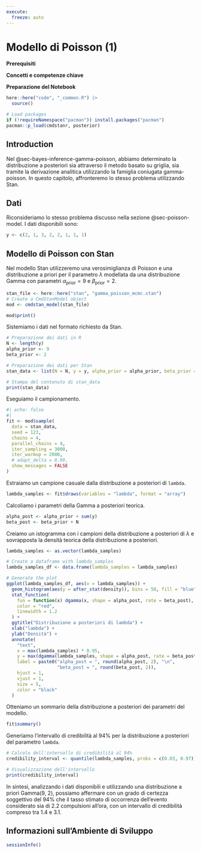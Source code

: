 ```yaml
---
execute:
  freeze: auto
---
```


# Modello di Poisson (1) {#sec-mcmc-poisson-1}

**Prerequisiti**

**Concetti e competenze chiave**

**Preparazione del Notebook**

```r
here::here("code", "_common.R") |> 
  source()

# Load packages
if (!requireNamespace("pacman")) install.packages("pacman")
pacman::p_load(cmdstanr, posterior)
```

## Introduction 

Nel @sec-bayes-inference-gamma-poisson, abbiamo determinato la distribuzione a posteriori sia attraverso il metodo basato su griglia, sia tramite la derivazione analitica utilizzando la famiglia coniugata gamma-poisson. In questo capitolo, affronteremo lo stesso problema utilizzando Stan.

## Dati

Riconsideriamo lo stesso problema discusso nella sezione @sec-poisson-model. I dati disponibili sono:

```r
y <- c(2, 1, 3, 2, 2, 1, 1, 1)
```

## Modello di Poisson con Stan

Nel modello Stan utilizzeremo una verosimiglianza di Poisson e una distribuzione a priori per il parametro $\lambda$ modellata da una distribuzione Gamma con parametri $\alpha_{\text{prior}} = 9$ e $\beta_{\text{prior}} = 2$. 

```r
stan_file <- here::here("stan", "gamma_poisson_mcmc.stan")
# Create a CmdStanModel object
mod <- cmdstan_model(stan_file)
```

```r
mod$print()
```

Sistemiamo i dati nel formato richiesto da Stan.

```r
# Preparazione dei dati in R
N <- length(y)
alpha_prior <- 9
beta_prior <- 2

# Preparazione dei dati per Stan
stan_data <- list(N = N, y = y, alpha_prior = alpha_prior, beta_prior = beta_prior)

# Stampa del contenuto di stan_data
print(stan_data)
```

Eseguiamo il campionamento.

```r
#| echo: false
#| 
fit <- mod$sample(
  data = stan_data,
  seed = 123,
  chains = 4,
  parallel_chains = 4,
  iter_sampling = 3000, 
  iter_warmup = 2000,
  # adapt_delta = 0.99,
  show_messages = FALSE
)
```

Estraiamo un campione casuale dalla distribuzione a posteriori di `lambda`.

```r
lambda_samples <- fit$draws(variables = "lambda", format = "array")
```

Calcoliamo i parametri della Gamma a posteriori teorica.

```r
alpha_post <- alpha_prior + sum(y)
beta_post <- beta_prior + N
```

Creiamo un istogramma con i campioni della distribuzione a posteriori di $\lambda$ e sovrapposta la densità teorica della distribuzione a posteriori.

```r
lambda_samples <- as.vector(lambda_samples)

# Create a dataframe with lambda_samples
lambda_samples_df <- data.frame(lambda_samples = lambda_samples)

# Generate the plot
ggplot(lambda_samples_df, aes(x = lambda_samples)) +
  geom_histogram(aes(y = after_stat(density)), bins = 50, fill = "blue", alpha = 0.7) +
  stat_function(
    fun = function(x) dgamma(x, shape = alpha_post, rate = beta_post),
    color = "red",
    linewidth = 1.2
  ) +
  ggtitle("Distribuzione a posteriori di lambda") +
  xlab("lambda") +
  ylab("Densità") +
  annotate(
    "text",
    x = max(lambda_samples) * 0.95,
    y = max(dgamma(lambda_samples, shape = alpha_post, rate = beta_post)) * 0.95,
    label = paste0("alpha_post = ", round(alpha_post, 2), "\n",
                   "beta_post = ", round(beta_post, 2)),
    hjust = 1,
    vjust = 1,
    size = 5,
    color = "black"
  ) 
```

Otteniamo un sommario della distribuzione a posteriori dei parametri del modello.

```r
fit$summary()
```

Generiamo l'intervallo di credibilità al 94% per la distribuzione a posteriori del parametro `lambda`.

```r
# Calcolo dell'intervallo di credibilità al 94%
credibility_interval <- quantile(lambda_samples, probs = c(0.03, 0.97))

# Visualizzazione dell'intervallo
print(credibility_interval)
```

In sintesi, analizzando i dati disponibili e utilizzando una distribuzione a priori Gamma(9, 2), possiamo affermare con un grado di certezza soggettivo del 94% che il tasso stimato di occorrenza dell'evento considerato sia di 2.2 compulsioni all'ora, con un intervallo di credibilità compreso tra 1.4 e 3.1.

## Informazioni sull'Ambiente di Sviluppo {.unnumbered}

```r
sessionInfo()
```

